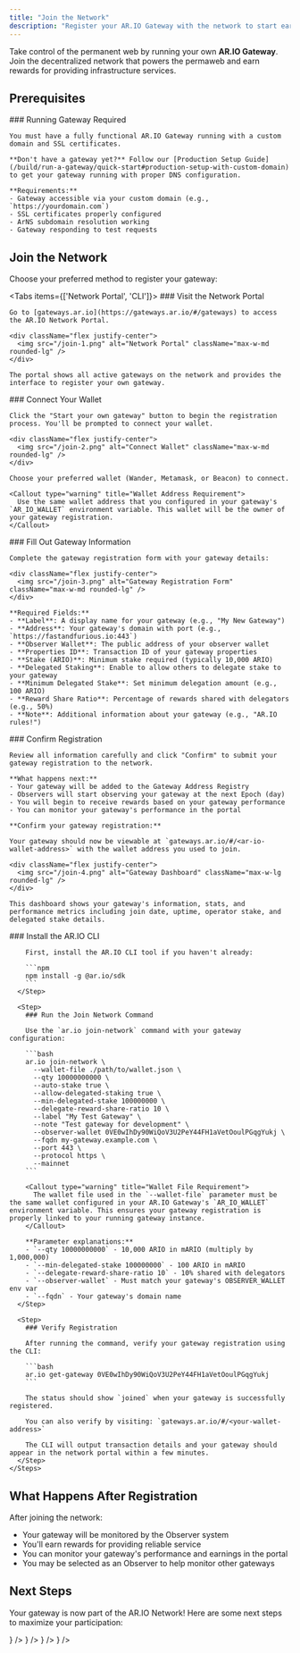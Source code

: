 ```yaml
---
title: "Join the Network"
description: "Register your AR.IO Gateway with the network to start earning rewards"
---
```



Take control of the permanent web by running your own **AR.IO Gateway**. Join the decentralized network that powers the permaweb and earn rewards for providing infrastructure services.

## Prerequisites

<Steps>
  <Step>
    ### Running Gateway Required

    You must have a fully functional AR.IO Gateway running with a custom domain and SSL certificates. 
    
    **Don't have a gateway yet?** Follow our [Production Setup Guide](/build/run-a-gateway/quick-start#production-setup-with-custom-domain) to get your gateway running with proper DNS configuration.

    **Requirements:**
    - Gateway accessible via your custom domain (e.g., `https://yourdomain.com`)
    - SSL certificates properly configured
    - ArNS subdomain resolution working
    - Gateway responding to test requests
  </Step>
</Steps>

## Join the Network

Choose your preferred method to register your gateway:

<Tabs items={['Network Portal', 'CLI']}>
  <Tab value="Network Portal">
    <Steps>
  <Step>
    ### Visit the Network Portal

    Go to [gateways.ar.io](https://gateways.ar.io/#/gateways) to access the AR.IO Network Portal.

    <div className="flex justify-center">
      <img src="/join-1.png" alt="Network Portal" className="max-w-md rounded-lg" />
    </div>
    
    The portal shows all active gateways on the network and provides the interface to register your own gateway.
  </Step>

  <Step>
    ### Connect Your Wallet

    Click the "Start your own gateway" button to begin the registration process. You'll be prompted to connect your wallet.

    <div className="flex justify-center">
      <img src="/join-2.png" alt="Connect Wallet" className="max-w-md rounded-lg" />
    </div>

    Choose your preferred wallet (Wander, Metamask, or Beacon) to connect.

    <Callout type="warning" title="Wallet Address Requirement">
      Use the same wallet address that you configured in your gateway's `AR_IO_WALLET` environment variable. This wallet will be the owner of your gateway registration.
    </Callout>
  </Step>

  <Step>
    ### Fill Out Gateway Information

    Complete the gateway registration form with your gateway details:

    <div className="flex justify-center">
      <img src="/join-3.png" alt="Gateway Registration Form" className="max-w-md rounded-lg" />
    </div>

    **Required Fields:**
    - **Label**: A display name for your gateway (e.g., "My New Gateway")
    - **Address**: Your gateway's domain with port (e.g., `https://fastandfurious.io:443`)
    - **Observer Wallet**: The public address of your observer wallet
    - **Properties ID**: Transaction ID of your gateway properties
    - **Stake (ARIO)**: Minimum stake required (typically 10,000 ARIO)
    - **Delegated Staking**: Enable to allow others to delegate stake to your gateway
    - **Minimum Delegated Stake**: Set minimum delegation amount (e.g., 100 ARIO)
    - **Reward Share Ratio**: Percentage of rewards shared with delegators (e.g., 50%)
    - **Note**: Additional information about your gateway (e.g., "AR.IO rules!")
  </Step>

  <Step>
    ### Confirm Registration

    Review all information carefully and click "Confirm" to submit your gateway registration to the network.

    **What happens next:**
    - Your gateway will be added to the Gateway Address Registry
    - Observers will start observing your gateway at the next Epoch (day)
    - You will begin to receive rewards based on your gateway performance
    - You can monitor your gateway's performance in the portal

    **Confirm your gateway registration:**

    Your gateway should now be viewable at `gateways.ar.io/#/<ar-io-wallet-address>` with the wallet address you used to join.

    <div className="flex justify-center">
      <img src="/join-4.png" alt="Gateway Dashboard" className="max-w-lg rounded-lg" />
    </div>

    This dashboard shows your gateway's information, stats, and performance metrics including join date, uptime, operator stake, and delegated stake details.
  </Step>
</Steps>

  </Tab>

  <Tab value="CLI">
    <Steps>
      <Step>
        ### Install the AR.IO CLI

        First, install the AR.IO CLI tool if you haven't already:

        ```npm
        npm install -g @ar.io/sdk
        ```
      </Step>

      <Step>
        ### Run the Join Network Command

        Use the `ar.io join-network` command with your gateway configuration:

        ```bash
        ar.io join-network \
          --wallet-file ./path/to/wallet.json \
          --qty 10000000000 \
          --auto-stake true \
          --allow-delegated-staking true \
          --min-delegated-stake 100000000 \
          --delegate-reward-share-ratio 10 \
          --label "My Test Gateway" \
          --note "Test gateway for development" \
          --observer-wallet 0VE0wIhDy90WiQoV3U2PeY44FH1aVetOoulPGqgYukj \
          --fqdn my-gateway.example.com \
          --port 443 \
          --protocol https \
          --mainnet
        ```

        <Callout type="warning" title="Wallet File Requirement">
          The wallet file used in the `--wallet-file` parameter must be the same wallet configured in your AR.IO Gateway's `AR_IO_WALLET` environment variable. This ensures your gateway registration is properly linked to your running gateway instance.
        </Callout>

        **Parameter explanations:**
        - `--qty 10000000000` - 10,000 ARIO in mARIO (multiply by 1,000,000)
        - `--min-delegated-stake 100000000` - 100 ARIO in mARIO
        - `--delegate-reward-share-ratio 10` - 10% shared with delegators
        - `--observer-wallet` - Must match your gateway's OBSERVER_WALLET env var
        - `--fqdn` - Your gateway's domain name
      </Step>

      <Step>
        ### Verify Registration

        After running the command, verify your gateway registration using the CLI:

        ```bash
        ar.io get-gateway 0VE0wIhDy90WiQoV3U2PeY44FH1aVetOoulPGqgYukj
        ```

        The status should show `joined` when your gateway is successfully registered.

        You can also verify by visiting: `gateways.ar.io/#/<your-wallet-address>`

        The CLI will output transaction details and your gateway should appear in the network portal within a few minutes.
      </Step>
    </Steps>

  </Tab>
</Tabs>

## What Happens After Registration

After joining the network:

- Your gateway will be monitored by the Observer system
- You'll earn rewards for providing reliable service
- You can monitor your gateway's performance and earnings in the portal
- You may be selected as an Observer to help monitor other gateways

## Next Steps

Your gateway is now part of the AR.IO Network! Here are some next steps to maximize your participation:

<Cards>
  <Card 
    title="Delegate to Gateways" 
    description="Participate in the network by delegating your stake to other gateways and earn rewards"
    href="/learn/protocol/staking-and-delegation"
    icon={<Target className="w-8 h-8" />}
  />
  <Card 
    title="Start Indexing Data" 
    description="Configure your gateway to index specific data types and optimize performance for your use case"
    href="/build/run-a-gateway/optimize-your-gateway-for-your-data"
    icon={<Database className="w-8 h-8" />}
  />
  <Card 
    title="Use Wayfinder SDK" 
    description="Fetch data from your gateway and the network using the Wayfinder SDK for optimal routing"
    href="/build/access/wayfinder"
    icon={<Compass className="w-8 h-8" />}
  />
  <Card 
    title="Join the Community" 
    description="Connect with other gateway operators and get support from the AR.IO community"
    href="https://discord.gg/cuCqBb5v"
    icon={<Users className="w-8 h-8" />}
  />
</Cards>
